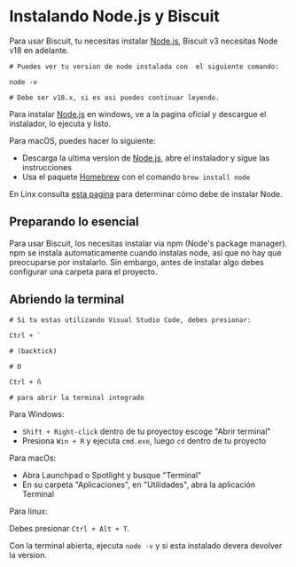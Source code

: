 # Instalando Node.js y Biscuit

Para usar Biscuit, tu necesitas instalar [Node.js](https://nodejs.org/), Biscuit v3 necesitas Node v18 en adelante.

```shell filename="Tip"
# Puedes ver tu version de node instalada con  el siguiente comando:

node -v

# Debe ser v18.x, si es asi puedes continuar leyendo.
```

Para instalar [Node.js](https://nodejs.org/) en windows, ve a la pagina oficial y descargue el instalador, lo ejecuta y listo.

Para macOS, puedes hacer lo siguiente:

- Descarga la ultima version de [Node.js](https://nodejs.org/), abre el instalador y sigue las instrucciones
- Usa el paquete [Homebrew](https://brew.sh/) con el comando ` brew install node `

En Linx consulta [esta pagina](https://nodejs.org/en/download/package-manager/) para determinar cómo debe de instalar Node.

## Preparando lo esencial

Para usar Biscuit, los necesitas instalar via npm (Node's package manager). npm se instala automaticamente cuando instalas node, asi que no hay que preocuparse por instalarlo. Sin embargo, antes de instalar algo debes configurar una carpeta para el proyecto.

## Abriendo la terminal

```shell filename="Tip"
# Si tu estas utilizando Visual Studio Code, debes presionar:

Ctrl + `

# (backtick)

# O

Ctrl + ñ

# para abrir la terminal integrado
```

Para Windows:

- ` Shift + Right-click ` dentro de tu proyectoy escoge "Abrir terminal"
- Presiona ` Win + R ` y ejecuta ` cmd.exe `, luego ` cd ` dentro de tu proyecto

Para macOs:

- Abra Launchpad o Spotlight y busque "Terminal"
- En su carpeta "Aplicaciones", en "Utilidades", abra la aplicación Terminal

Para linux: 

Debes presionar ` Ctrl + Alt + T `.

Con la terminal abierta, ejecuta ` node -v ` y si esta instalado devera devolver la version.

